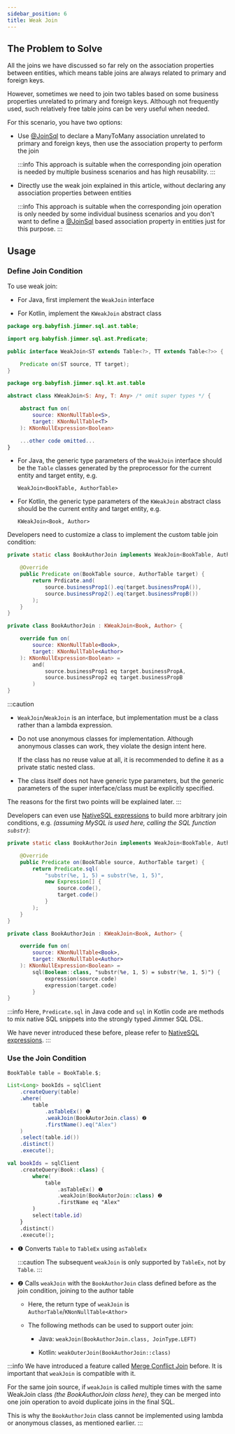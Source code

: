 ```yaml
---
sidebar_position: 6
title: Weak Join
---
```



## The Problem to Solve 

All the joins we have discussed so far rely on the association properties between entities, which means table joins are always related to primary and foreign keys.

However, sometimes we need to join two tables based on some business properties unrelated to primary and foreign keys. Although not frequently used, such relatively free table joins can be very useful when needed.

For this scenario, you have two options:

-   Use [@JoinSql](../../mapping/advanced/join-sql) to declare a ManyToMany association unrelated to primary and foreign keys, then use the association property to perform the join

    :::info
    This approach is suitable when the corresponding join operation is needed by multiple business scenarios and has high reusability.
    :::

-   Directly use the weak join explained in this article, without declaring any association properties between entities

    :::info
    This approach is suitable when the corresponding join operation is only needed by some individual business scenarios and you don't want to define a [@JoinSql](../../mapping/advanced/join-sql) based association property in entities just for this purpose.
    :::

## Usage

### Define Join Condition

To use weak join:

-   For Java, first implement the `WeakJoin` interface

-   For Kotlin, implement the `KWeakJoin` abstract class

<Tabs groupId="language">
<TabItem value="java" label="Java">

```java title="WeakJoin.java"  
package org.babyfish.jimmer.sql.ast.table;

import org.babyfish.jimmer.sql.ast.Predicate;

public interface WeakJoin<ST extends Table<?>, TT extends Table<?>> {

    Predicate on(ST source, TT target);
}
```

</TabItem>
<TabItem value="kotlin" label="Kotlin">

```kotlin title="KWeakJoin.kt"
package org.babyfish.jimmer.sql.kt.ast.table

abstract class KWeakJoin<S: Any, T: Any> /* omit super types */ {

    abstract fun on(
        source: KNonNullTable<S>,
        target: KNonNullTable<T>
    ): KNonNullExpression<Boolean>

    ...other code omitted...
}
```

</TabItem>
</Tabs>

-   For Java, the generic type parameters of the `WeakJoin` interface should be the `Table` classes generated by the preprocessor for the current entity and target entity, e.g. 

    `WeakJoin<BookTable, AuthorTable>`

-   For Kotlin, the generic type parameters of the `KWeakJoin` abstract class should be the current entity and target entity, e.g.

    `KWeakJoin<Book, Author>`

Developers need to customize a class to implement the custom table join condition:

<Tabs groupId="language">
<TabItem value="java" label="Java">

```java
private static class BookAuthorJoin implements WeakJoin<BookTable, AuthorTable> {

    @Override
    public Predicate on(BookTable source, AuthorTable target) {
        return Prdicate.and(
            source.businessProp1().eq(target.businessPropA()),
            source.businessProp2().eq(target.businessPropB())
        );
    }
}
```

</TabItem>
<TabItem value="kotlin" label="Kotlin">

```kotlin
private class BookAuthorJoin : KWeakJoin<Book, Author> {

    override fun on(
        source: KNonNullTable<Book>,
        target: KNonNullTable<Author>
    ): KNonNullExpression<Boolean> =
        and(
            source.businessProp1 eq target.businessPropA,
            source.businessProp2 eq target.businessPropB
        )
}
```

</TabItem>
</Tabs>

:::caution
-   `WeakJoin`/`WeakJoin` is an interface, but implementation must be a class rather than a lambda expression.

-   Do not use anonymous classes for implementation. Although anonymous classes can work, they violate the design intent here. 

    If the class has no reuse value at all, it is recommended to define it as a private static nested class.

-   The class itself does not have generic type parameters, but the generic parameters of the super interface/class must be explicitly specified.

The reasons for the first two points will be explained later. 
:::

Developers can even use [NativeSQL expressions](../native-sql) to build more arbitrary join conditions, e.g. *(assuming MySQL is used here, calling the SQL function `substr`)*:

<Tabs groupId="language">
<TabItem value="java" label="Java">

```java
private static class BookAuthorJoin implements WeakJoin<BookTable, AuthorTable> {

    @Override
    public Predicate on(BookTable source, AuthorTable target) {
        return Predicate.sql(
            "substr(%e, 1, 5) = substr(%e, 1, 5)",
            new Expression[] {
                source.code(),
                target.code()
            }
        );
    }
}
```

</TabItem>
<TabItem value="kotlin" label="Kotlin">

```kotlin
private class BookAuthorJoin : KWeakJoin<Book, Author> {

    override fun on(
        source: KNonNullTable<Book>,
        target: KNonNullTable<Author>
    ): KNonNullExpression<Boolean> =
        sql(Boolean::class, "substr(%e, 1, 5) = substr(%e, 1, 5)") {
            expression(source.code)
            expression(target.code)
        }
}
```

</TabItem>
</Tabs>

:::info
Here, `Predicate.sql` in Java code and `sql` in Kotlin code are methods to mix native SQL snippets into the strongly typed Jimmer SQL DSL. 

We have never introduced these before, please refer to [NativeSQL expressions](../native-sql).
:::

### Use the Join Condition

<Tabs groupId="language">
<TabItem value="java" label="Java">

```java
BookTable table = BookTable.$;

List<Long> bookIds = sqlClient
    .createQuery(table)
    .where(
        table
            .asTableEx() ❶
            .weakJoin(BookAutorJoin.class) ❷
            .firstName().eq("Alex")
    )
    .select(table.id())
    .distinct()
    .execute(); 
```

</TabItem>
<TabItem value="kotlin" label="Kotlin">

```kotlin
val bookIds = sqlClient
    .createQuery(Book::class) {
        where(
            table
                .asTableEx() ❶
                .weakJoin(BookAutorJoin::class) ❷
                .firstName eq "Alex"
        )
        select(table.id)
    }
    .distinct()
    .execute();
```

</TabItem>
</Tabs>

-   ❶ Converts `Table` to `TableEx` using `asTableEx` 

    :::caution
    The subsequent `weakJoin` is only supported by `TableEx`, not by `Table`.
    :::

-   ❷ Calls `weakJoin` with the `BookAuthorJoin` class defined before as the join condition, joining to the author table

    - Here, the return type of `weakJoin` is `AuthorTable`/`KNonNullTable<Athor>`

    - The following methods can be used to support outer join:
    
        - Java: `weakJoin(BookAuthorJoin.class, JoinType.LEFT)`

        - Kotlin: `weakOuterJoin(BookAuthorJoin::class)`

:::info
We have introduced a feature called [Merge Conflict Join](./merge) before. It is important that `weakJoin` is compatible with it. 

For the same join source, if `weakJoin` is called multiple times with the same WeakJoin class *(the BookAuthorJoin class here)*, they can be merged into one join operation to avoid duplicate joins in the final SQL.

This is why the `BookAuthorJoin` class cannot be implemented using lambda or anonymous classes, as mentioned earlier. 
:::
